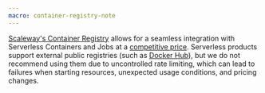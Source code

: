 ```yaml
---
macro: container-registry-note
---
```


[Scaleway's Container Registry](/containers/container-registry/) allows for a seamless integration with Serverless Containers and Jobs at a [competitive price](/faq/containerregistry/#how-am-i-billed-for-scaleway-container-registry). 
Serverless products support external public registries (such as [Docker Hub](https://hub.docker.com/search?q=)), but we do not recommend using them due to uncontrolled rate limiting, which can lead to failures when starting resources, unexpected usage conditions, and pricing changes.
